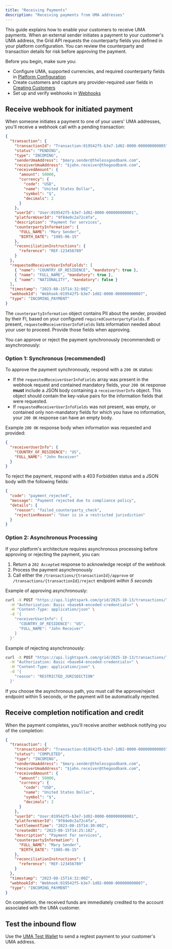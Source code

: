 ```yaml
---
title: "Receiving Payments"
description: "Receiving payments from UMA addresses"
---
```


This guide explains how to enable your customers to receive UMA payments. When an external sender initiates a payment to your customer's UMA address, the Grid API requests the counterparty fields you defined in your platform configuration. You can review the counterparty and transaction details for risk before approving the payment.

<Note>
Before you begin, make sure you:

- Configure UMA, supported currencies, and required counterparty fields in <a href="/global-p2p/getting-started/platform-configuration">Platform Configuration</a>
- Create customers and capture any provider-required user fields in <a href="/global-p2p/onboarding-customers/creating-customers">Creating Customers</a>
- Set up and verify webhooks in <a href="/global-p2p/platform-tools/webhooks">Webhooks</a>
</Note>



## Receive webhook for initiated payment

When someone initiates a payment to one of your users' UMA addresses, you'll receive a webhook call with a pending transaction:

```json
{
  "transaction": {
    "transactionId": "Transaction:019542f5-b3e7-1d02-0000-000000000005",
    "status": "PENDING",
    "type": "INCOMING",
    "senderUmaAddress": "$mary.sender@thelessgoodbank.com",
    "receiverUmaAddress": "$john.receiver@thegoodbank.com",
    "receivedAmount": {
      "amount": 50000,
      "currency": {
        "code": "USD",
        "name": "United States Dollar",
        "symbol": "$",
        "decimals": 2
      }
    },
    "userId": "User:019542f5-b3e7-1d02-0000-000000000001",
    "platformUserId": "9f84e0c2a72c4fa",
    "description": "Payment for services",
    "counterpartyInformation": {
      "FULL_NAME": "Mary Sender",
      "BIRTH_DATE": "1985-06-15"
    },
    "reconciliationInstructions": {
      "reference": "REF-123456789"
    }
  },
  "requestedReceiverUserInfoFields": [
    { "name": "COUNTRY_OF_RESIDENCE", "mandatory": true },
    { "name": "FULL_NAME", "mandatory": true },
    { "name": "NATIONALITY", "mandatory": false }
  ],
  "timestamp": "2023-08-15T14:32:00Z",
  "webhookId": "Webhook:019542f5-b3e7-1d02-0000-000000000007",
  "type": "INCOMING_PAYMENT"
}
```

The `counterpartyInformation` object contains PII about the sender, provided by their FI, based on your configured `requiredCounterpartyFields`. If present, `requestedReceiverUserInfoFields` lists information needed about your user to proceed. Provide those fields when approving.

You can approve or reject the payment synchronously (recommended) or asynchronously:

### Option 1: Synchronous (recommended)

To approve the payment synchronously, respond with a `200 OK` status:

- If the `requestedReceiverUserInfoFields` array was present in the webhook request and contained mandatory fields, your `200 OK` response **must** include a JSON body containing a `receiverUserInfo` object. This object should contain the key-value pairs for the information fields that were requested.
- If `requestedReceiverUserInfoFields` was not present, was empty, or contained only non-mandatory fields for which you have no information, your `200 OK` response can have an empty body.

Example `200 OK` response body when information was requested and provided:

```json
{
  "receiverUserInfo": {
    "COUNTRY_OF_RESIDENCE": "US",
    "FULL_NAME": "John Receiver"
  }
}
```

To reject the payment, respond with a 403 Forbidden status and a JSON body with the following fields:

```json
{
  "code": "payment_rejected",
  "message": "Payment rejected due to compliance policy",
  "details": {
    "reason": "failed_counterparty_check",
    "rejectionReason": "User is in a restricted jurisdiction"
  }
}
```

### Option 2: Asynchronous Processing

If your platform's architecture requires asynchronous processing before approving or rejecting the payment, you can:

1. Return a `202 Accepted` response to acknowledge receipt of the webhook
2. Process the payment asynchronously
3. Call either the `/transactions/{transactionId}/approve` or `/transactions/{transactionId}/reject` endpoint *within 5 seconds*

Example of approving asynchronously:

```bash
curl -X POST "https://api.lightspark.com/grid/2025-10-13/transactions/Transaction:019542f5-b3e7-1d02-0000-000000000005/approve" \
  -H "Authorization: Basic <base64-encoded-credentials>" \
  -H "Content-Type: application/json" \
  -d '{
    "receiverUserInfo": {
      "COUNTRY_OF_RESIDENCE": "US",
      "FULL_NAME": "John Receiver"
    }
  }'
```

Example of rejecting asynchronously:

```bash
curl -X POST "https://api.lightspark.com/grid/2025-10-13/transactions/Transaction:019542f5-b3e7-1d02-0000-000000000005/reject" \
  -H "Authorization: Basic <base64-encoded-credentials>" \
  -H "Content-Type: application/json" \
  -d '{
    "reason": "RESTRICTED_JURISDICTION"
  }'
```

<Warning>
If you choose the asynchronous path, you must call the approve/reject endpoint within 5 seconds, or the payment will be automatically rejected.
</Warning>

## Receive completion notification and credit

When the payment completes, you'll receive another webhook notifying you of the completion:

```json
{
  "transaction": {
    "transactionId": "Transaction:019542f5-b3e7-1d02-0000-000000000005",
    "status": "COMPLETED",
    "type": "INCOMING",
    "senderUmaAddress": "$mary.sender@thelessgoodbank.com",
    "receiverUmaAddress": "$john.receiver@thegoodbank.com",
    "receivedAmount": {
      "amount": 50000,
      "currency": {
        "code": "USD",
        "name": "United States Dollar",
        "symbol": "$",
        "decimals": 2
      }
    },
    "userId": "User:019542f5-b3e7-1d02-0000-000000000001",
    "platformUserId": "9f84e0c2a72c4fa",
    "settlementTime": "2023-08-15T14:30:00Z",
    "createdAt": "2023-08-15T14:25:18Z",
    "description": "Payment for services",
    "counterpartyInformation": {
      "FULL_NAME": "Mary Sender",
      "BIRTH_DATE": "1985-06-15"
    },
    "reconciliationInstructions": {
      "reference": "REF-123456789"
    }
  },
  "timestamp": "2023-08-15T14:32:00Z",
  "webhookId": "Webhook:019542f5-b3e7-1d02-0000-000000000007",
  "type": "INCOMING_PAYMENT"
}
```

On completion, the received funds are immediately credited to the account associated with the UMA customer. 

## Test the inbound flow

Use the <a href="/global-p2p/platform-tools/uma-test-wallet">UMA Test Wallet</a> to send a regtest payment to your customer's UMA address.


